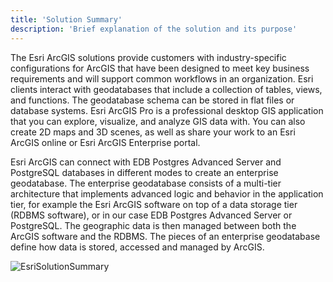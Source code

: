```yaml
---
title: 'Solution Summary'
description: 'Brief explanation of the solution and its purpose'
---
```


The Esri ArcGIS solutions provide customers with industry-specific configurations for ArcGIS that have been designed to meet key business requirements and will support common workflows in an organization. Esri clients interact with geodatabases that include a collection of tables, views, and functions. The geodatabase schema can be stored in flat files or database systems. Esri ArcGIS Pro is a professional desktop GIS application that you can explore, visualize, and analyze GIS data with.  You can also create 2D maps and 3D scenes, as well as share your work to an Esri ArcGIS online or Esri ArcGIS Enterprise portal. 

Esri ArcGIS can connect with EDB Postgres Advanced Server and PostgreSQL databases in different modes to create an enterprise geodatabase.  The enterprise geodatabase consists of a multi-tier architecture that implements advanced logic and behavior in the application tier, for example the Esri ArcGIS software on top of a data storage tier (RDBMS software), or in our case EDB Postgres Advanced Server or PostgreSQL.  The geographic data is then managed between both the ArcGIS software and the RDBMS.  The pieces of an enterprise geodatabase define how data is stored, accessed and managed by ArcGIS.

![EsriSolutionSummary](Images/EsriSolutionSummary.png)

